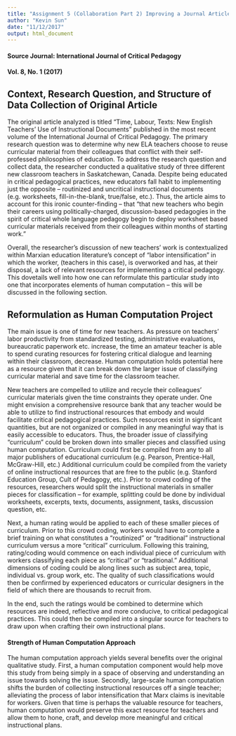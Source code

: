 ```yaml
---
title: "Assignment 5 (Collaboration Part 2) Improving a Journal Article"
author: "Kevin Sun"
date: "11/12/2017"
output: html_document
---
```

#### Source Journal: International Journal of Critical Pedagogy 
#### Vol. 8, No. 1 (2017)
## Context, Research Question, and Structure of Data Collection of Original Article

The original article analyzed is titled “Time, Labour, Texts: New English Teachers’ Use of Instructional Documents” published in the most recent volume of the International Journal of Critical Pedagogy. The primary research question was to determine why new ELA teachers choose to reuse curricular material from their colleagues that conflict with their self-professed philosophies of education.  To address the research question and collect data, the researcher conducted a qualitative study of three different new classroom teachers in Saskatchewan, Canada. Despite being educated in critical pedagogical practices, new educators fall habit to implementing just the opposite – routinized and uncritical instructional documents (e.g. worksheets, fill-in-the-blank, true/false, etc.). Thus, the article aims to account for this ironic counter-finding – that “that new teachers who begin their careers using politically-charged, discussion-based pedagogies in the spirit of critical whole language pedagogy begin to deploy worksheet based curricular materials received from their colleagues within months of starting work.”  

Overall, the researcher’s discussion of new teachers’ work is contextualized within Marxian education literature’s concept of “labor intensification” in which the worker, (teachers in this case),  is overworked and has, at their disposal, a lack of relevant resources for implementing a critical pedagogy. This dovetails well into how one can reformulate this particular study into one that incorporates elements of human computation – this will be discussed in the following section.

## Reformulation as Human Computation Project

The main issue is one of time for new teachers. As pressure on teachers’ labor productivity from standardized testing, administrative evaluations, bureaucratic paperwork etc. increase, the time an amateur teacher is able to spend curating resources for fostering critical dialogue and learning within their classroom, decrease. Human computation holds potential here as a resource given that it can break down the larger issue of classifying curricular material and save time for the classroom teacher.

New teachers are compelled to utilize and recycle their colleagues’ curricular materials given the time constraints they operate under. One might envision a comprehensive resource bank that any teacher would be able to utilize to find instructional resources that embody and would facilitate critical pedagogical practices. Such resources exist in significant quantities, but are not organized or compiled in any meaningful way that is easily accessible to educators. Thus, the broader issue of classifying “curriculum” could be broken down into smaller pieces and classified using human computation. 
Curriculum could first be compiled from any to all major publishers of educational curriculum (e.g. Pearson, Prentice-Hall, McGraw-Hill, etc.) Additional curriculum could be compiled from the variety of online instructional resources that are free to the public (e.g. Stanford Education Group, Cult of Pedagogy, etc.). Prior to crowd coding of the resources, researchers would split the instructional materials in smaller pieces for classification – for example, splitting could be done by individual worksheets, excerpts, texts, documents, assignment, tasks, discussion question, etc. 

Next, a human rating would be applied to each of these smaller pieces of curriculum. Prior to this crowd coding, workers would have to complete a brief training on what constitutes a “routinized” or “traditional”  instructional curriculum versus a more “critical” curriculum. Following this training, rating/coding would commence on each individual piece of curriculum with workers classifying each piece as “critical” or “traditional.” Additional dimensions of coding could be along lines such as subject area, topic, individual vs. group work, etc. The quality of such classifications would then be confirmed by experienced educators or curricular designers in the field of which there are thousands to recruit from. 

In the end, such the ratings would be combined to determine which resources are indeed, reflective and more conducive, to critical pedagogical practices. This could then be compiled into a singular source for teachers to draw upon when crafting their own instructional plans.

#### Strength of Human Computation Approach
The human computation approach yields several benefits over the original qualitative study. First, a human computation component would help move this study from being simply in a space of observing and understanding an issue towards solving the issue. Secondly, large-scale human computation shifts the burden of collecting instructional resources off a single teacher; alleviating the process of labor intensification that Marx claims is inevitable for workers. Given that time is perhaps the valuable resource for teachers, human computation would preserve this exact resource for teachers and allow them to hone, craft, and develop more meaningful and critical instructional plans. 
